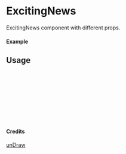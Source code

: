 
<Meta of={ExcitingNews} title="unDraw/ExcitingNews" />

# ExcitingNews

ExcitingNews component with different props.

#### Example

<Canvas of={ExcitingNews.Primary} />

## Usage

```ts
import { ExcitingNews } from "yadl-ui";

const Example = () => {
  return (
      <ExcitingNews />
  );
};

export default Example;
```

#### Credits
[unDraw](https://undraw.co/illustrations)
